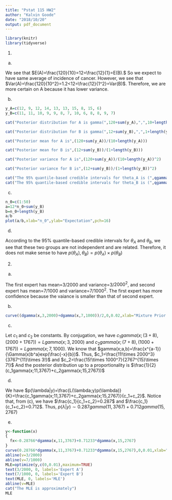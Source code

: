 ```yaml
---
title: "Pstat 115 HW2"
author: "Kalvin Goode"
date: "2018/10/20"
output: pdf_document
---
```


```r
library(knitr)
library(tidyverse)
```

(1)

(a)

We see that $E(A)=\frac{120}{10}=12=\frac{12}{1}=E(B).$ So we expect to have same average of incidence of cancer. However, we see that $Var(A)=\frac{120}{10^2}=1.2<12=\frac{12}{1^2}=Var(B)$. Therefore, we are more certain on A because it has lower variance.

(b)

```r
y_A=c(12, 9, 12, 14, 13, 13, 15, 8, 15, 6)
y_B=c(11, 11, 10, 9, 9, 8, 7, 10, 6, 8, 8, 9, 7)

cat("Posterior distribution for A is gamma(",120+sum(y_A),",",10+length(y_A),")")

cat("Posterior distribution for B is gamma(",12+sum(y_B),",",1+length(y_B),")")

cat("Posterior mean for A is",(120+sum(y_A))/(10+length(y_A)))

cat("Posterior mean for B is",(12+sum(y_B))/(1+length(y_B)))

cat("Posterior variance for A is",(120+sum(y_A))/(10+length(y_A))^2)

cat("Posterior variance for B is",(12+sum(y_B))/(1+length(y_B))^2)

cat("The 95% quantile-based credible intervals for theta_A is (",qgamma(0.025,120+sum(y_A),10+length(y_A)),",",qgamma(0.975,120+sum(y_A),10+length(y_A)),")")
cat("The 95% quantile-based credible intervals for theta_B is (",qgamma(0.025,12+sum(y_B),1+length(y_B)),",",qgamma(0.975,12+sum(y_B),1+length(y_B)),")")

```

(c)
```r
n_0=c(1:50)
a=12*n_0+sum(y_B)
b=n_0+length(y_B)
a/b
plot(a/b,xlab="n_0",ylab="Expectation",pch=16)
```

(d)

According to the 95% quantile-based credible intervals for $\theta_A$ and $\theta_B$, we see that these two groups are not independent and are related. Therefore, it does not make sense to have $p(\theta_A),\theta_B)=p(\theta_A)\times p(\theta_B)$


(2)

(a)

The first expert has mean=3/2000 and variance=3/$2000^2$, and second expert has mean=7/1000 and variance=7/$1000^2$. The first expert has more confidence because the vaiance is smaller than that of second expert.

(b)

```r
curve((dgamma(x,3,2000)+dgamma(x,7,1000))/2,0,0.02,xlab="Mixture Prior Distribution", ylab="Density")
```


(c)

Let $c_1$ and $c_2$ be constants. By conjugation, we have $c_1gamma(x;(3+8),(2000+1767))=Lgamma(x;3,2000)$ and $c_2gamma(x;(7+8),(1000+1767))=Lgamma(x;7,1000)$. We know that $gamma(x;a,b)=\frac{x^{a-1}}{\Gamma(x)b^a}exp(\frac{-x}{b})$. Thus, $c_1=\frac{11!\times 2000^3}{3767^{11}\times 3!}$ and $c_2=\frac{15!\times 1000^7}{2767^{15}\times 7!}$ And the posterior distribution up to a proportionality is $\frac{1}{2}(c_1gamma(x;11,3767)+c_2gamma(x;15,2767))$

(d)

We have $p(\lambda|y)=\frac{L(\lambda;y)p(\lambda)}{K}=\frac{c_1gamma(x;11,3767)+c_2gamma(x;15,2767)}{c_1+c_2}$. Notice that, from (c), we have $\frac{c_1}{c_1+c_2}=0.287$ and $\frac{c_1}{c_1+c_2}=0.712$. Thus, $p(\lambda|y)\sim 0.287gamma(11,3767)+0.712gamma(15,2767)$

(e)

```r

y<-function(x)
{
  fx<-0.28766*dgamma(x,11,3767)+0.71233*dgamma(x,15,2767)
}
curve(0.28766*dgamma(x,11,3767)+0.71233*dgamma(x,15,2767),0,0.01,xlab="x",ylab="Density")
abline(v=3/2000)
abline(v=7/1000)
MLE=optimize(y,c(0,0.01),maximum=TRUE)
text(3/2000, 0, labels='Expert A')
text(7/1000, 0, labels='Expert B')
text(MLE, 0, labels='MLE')
abline(v=MLE)
cat("The MLE is approximately") 
MLE
```

